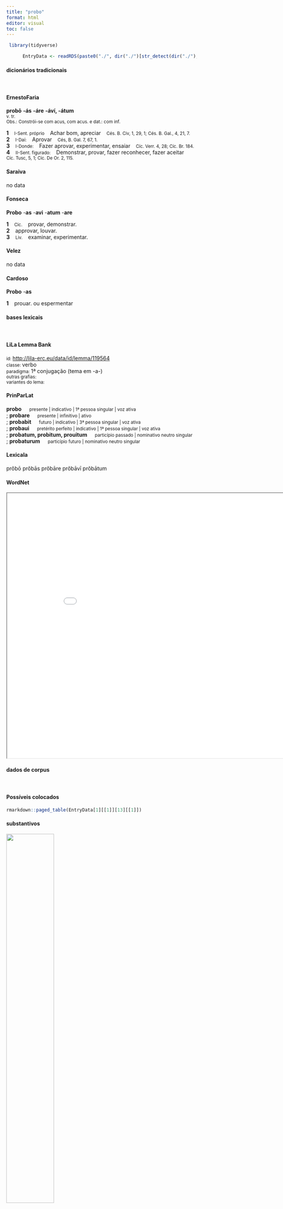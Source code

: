 ```yaml
---
title: "probo"
format: html
editor: visual
toc: false
---
```



```r
 library(tidyverse) 

      EntryData <- readRDS(paste0("./", dir("./")[str_detect(dir("./"), "_xx112-114-111-98-111xx_.rds")]))

```


#### dicionários tradicionais

&emsp;




::: panel-tabset

#### ErnestoFaria

<b>probō</b> <b>-ás</b> <b>-áre</b> <b>-áví, -átum</b> <br> <small>v. tr.</small> <br> <small>Obs.: Constrói-se com acus, com acus. e dat.: com inf.</small>   <p> <b>1</b> &ensp; <small>I-Sent. próprio</small> &ensp; Achar bom, apreciar &ensp; <small>Cés. B. Civ, 1, 29, 1; Cés. B. Gal., 4, 21, 7.</small> <br> <b>2</b> &ensp; <small>I-Daí:</small> &ensp; Aprovar &ensp; <small>Cés, B. Gal. 7, 67, 1.</small> <br> <b>3</b> &ensp; <small>I-Donde:</small> &ensp; Fazer aprovar, experimentar, ensaiar &ensp; <small>Cíc. Verr. 4, 28; Cíc. Br. 184.</small> <br> <b>4</b> &ensp; <small>II-Sent. figurado:</small> &ensp; Demonstrar, provar, fazer reconhecer, fazer aceitar &ensp; <small>Cíc. Tusc, 5, 1; Cíc. De Or. 2, 115.</small> </p>




#### Saraiva

no data




#### Fonseca

<b>Probo</b> -<b>as</b> -<b>avi</b> -<b>atum</b> -<b>are</b>   <p> <b>1</b> &ensp; <small>Cic.</small> &ensp; provar, demonstrar. <br> <b>2</b> &ensp; approvar, louvar. <br> <b>3</b> &ensp; <small>Liv.</small> &ensp; examinar, experimentar. </p>




#### Velez

no data




#### Cardoso

<b>Probo</b> -<b>as</b>   <p> <b>1</b> &ensp; prouar. ou espermentar </p>


:::



#### bases lexicais

&emsp;






::: panel-tabset

#### LiLa Lemma Bank

<small> id: </small> <a href=' http://lila-erc.eu/data/id/lemma/119564 ' target="_blank"> http://lila-erc.eu/data/id/lemma/119564 </a> <br>
<small> classe: </small> verbo    <br>
<small> paradigma: </small> 1ª conjugação (tema em -a-) <br>
<small> outras grafias: </small>  <br>
<small> variantes do lema: </small>  <br>





#### PrinParLat

<b> probo </b>&emsp;<small> presente | indicativo | 1ª pessoa singular | voz ativa </small><br>
; <b> probare </b>&emsp;<small> presente | infinitivo | ativo </small><br>
; <b> probabit </b>&emsp;<small> futuro | indicativo | 3ª pessoa singular | voz ativa </small><br>
; <b> probaui </b>&emsp;<small> pretérito perfeito | indicativo | 1ª pessoa singular | voz ativa </small><br>
; <b> probatum, probitum, prouitum </b>&emsp;<small> particípio passado | nominativo neutro singular </small><br>
; <b> probaturum </b>&emsp;<small> particípio futuro | nominativo neutro singular </small><br>





#### Lexicala

prŏbō 
 prŏbās 
 prŏbāre 
 prŏbāvī 
 prŏbātum




#### WordNet

<iframe width='900' height='700' src='Media/Tree__xx112-114-111-98-111xx__sem_type_lexemes_pt.html'>

</iframe>


:::



#### dados de corpus

&emsp;




::: panel-tabset

#### Possíveis colocados

```r

rmarkdown::paged_table(EntryData[1][[1]][13][[1]])

```


#### substantivos

![](./Media/wordcloud__xx112-114-111-98-111xx__BY_collocate_scoreSUBST.webp){width=50% fig-alt='This chart plots collocate by scoreSUBST, for the headword probo here are all the values plotted: collocate: consilium; scoreSUBST: 2. collocate: magis; scoreSUBST: 0. collocate: non; scoreSUBST: 0. collocate: possum; scoreSUBST: 0. collocate: res; scoreSUBST: 2. collocate: qui; scoreSUBST: 0'}




#### adjetivos

![](./Media/wordcloud__xx112-114-111-98-111xx__BY_collocate_scoreADJ.webp){width=50% fig-alt='This chart plots collocate by scoreADJ, for the headword probo here are all the values plotted: collocate: consilium; scoreADJ: 0. collocate: magis; scoreADJ: 0. collocate: non; scoreADJ: 0. collocate: possum; scoreADJ: 0. collocate: res; scoreADJ: 0. collocate: qui; scoreADJ: 0'}




#### verbos

![](./Media/wordcloud__xx112-114-111-98-111xx__BY_collocate_scoreVERBO.webp){width=50% fig-alt='This chart plots collocate by scoreVERBO, for the headword probo here are all the values plotted: collocate: consilium; scoreVERBO: 0. collocate: magis; scoreVERBO: 0. collocate: non; scoreVERBO: 0. collocate: possum; scoreVERBO: 2. collocate: res; scoreVERBO: 0. collocate: qui; scoreVERBO: 0'}




#### advérbios

![](./Media/wordcloud__xx112-114-111-98-111xx__BY_collocate_scoreADV.webp){width=50% fig-alt='This chart plots collocate by scoreADV, for the headword probo here are all the values plotted: collocate: consilium; scoreADV: 0. collocate: magis; scoreADV: 2. collocate: non; scoreADV: 2. collocate: possum; scoreADV: 0. collocate: res; scoreADV: 0. collocate: qui; scoreADV: 0'}




#### preposições e conjunções

![](./Media/wordcloud__xx112-114-111-98-111xx__BY_collocate_scoreFUNC.webp){width=50% fig-alt='This chart plots collocate by scoreFUNC, for the headword probo here are all the values plotted: collocate: consilium; scoreFUNC: 0. collocate: magis; scoreFUNC: 0. collocate: non; scoreFUNC: 0. collocate: possum; scoreFUNC: 0. collocate: res; scoreFUNC: 0. collocate: qui; scoreFUNC: 0'}


:::



::: panel-tabset

#### ExemplosTraduzidos

<p> rem enim <b>probo</b> <br> <small> Cic.Att.5.4.3 <br> pois aprovo o assunto. <small> [JDD] </small> </small> </p>
; <p> non <b>probabunt</b> nisi agnouerint <br> <small> Sen.Ep.29.11 <br> não te aprovarão se não te reconhecerem. <small> [JDD] </small> </small> </p>
; <p> immo uero nihil magis <b>probandum</b> est <br> <small> Sen.Ep.9.12 <br> Mas, pelo contrário, não há nada mais plausível. <small> [JDD] </small> </small> </p>
; <p> nunc id <b>probemus</b> quod prius diximus <br> <small> Sen.Ot.5.1 <br> Agora provemos o que dissemos antes. <small> [JDD] </small> </small> </p>
; <p> Hac re <b>probatur</b> quantum ingenium valet ; <br> <small> Phaed.1.13 <br> [Com este fato é provado o quanto vale o talento. <small> [JDD, de outra edição] </small> </small> </p>
; <p> non enim dicentur tantum illa sed <b>probabuntur</b> <br> <small> Sen.Ep.20.9 <br> pois aquelas coisas não só serão ditas, mas serão provadas.” <small> [JDD] </small> </small> </p>
; <p> quae si Bruto non <b>probatur</b> nescio cur illum amemus <br> <small> Cic.Att.5.21.13 <br> Se ela não é considerada boa para Bruto, não sei por que ter-lhe afeição. <small> [JDD] </small> </small> </p>
; <p> atque hoc quidem omnes mortales et intellegunt et re <b>probant</b> <br> <small> Cic.Amici.24 <br> E, na verdade, todos os mortais entendem isso e aprovam na realidade. <small> [JDD] </small> </small> </p>
; <p> nam nam igitur pacto <b>probari</b> potest insidias Miloni fecisse Clodium <br> <small> Cic.Mil.32 <br> De que modo, portanto, pode ser provado que Clódio preparou uma emboscada para Milão? <small> [JDD] </small> </small> </p>
; <p> hoc consilio <b>probato</b> a ducibus productis Romanorum copiis sese castris tenebant <br> <small> Caes.Gal.3.24.4 <br> Aprovada essa resolução pelos chefes, enquanto conduzidas para diante as tropas dos romanos, eles se mantinham em seu acampamento. <small> [JDD, de outra edição] </small> </small> </p>





#### Frequência por autor

![](./Media/barchart__xx112-114-111-98-111xx__lemma_BY_author_Frequencies.webp){width=50% fig-alt='This charts plots the frequency of lemma by author_Frequencies. The Seneca subcorpus registers the highest normalized frequency, with the value of 5.6 and an absolute frequency of 30. The Cicero subcorpus follows, with a normalized frequency of 5.05 and an absolute frequency of 81. the subcorpus with the least normalized frequency is Suetonius with the normalized value of 0 and an absolute freqeuncy of 0. here are all the values: subcorpus: Caesar ; normalized frequency: 7 ; absolute frequency: 2.64370420726641. subcorpus: Cicero ; normalized frequency: 81 ; absolute frequency: 5.04597443372954. subcorpus: Horatius ; normalized frequency: 3 ; absolute frequency: 2.6640618062339. subcorpus: Ovidius ; normalized frequency: 2 ; absolute frequency: 3.43170899107756. subcorpus: Phaedrus ; normalized frequency: 1 ; absolute frequency: 1.5181417944436. subcorpus: Sallustius ; normalized frequency: 1 ; absolute frequency: 0.927557740469344. subcorpus: Seneca ; normalized frequency: 30 ; absolute frequency: 5.59899964539669. subcorpus: Suetonius ; normalized frequency: 0 ; absolute frequency: 0. subcorpus: Tacitus ; normalized frequency: 0 ; absolute frequency: 0. subcorpus: Vergilius ; normalized frequency: 0 ; absolute frequency: 0. subcorpus: Hieronymus ; normalized frequency: 0 ; absolute frequency: 0'}




#### Frequência por gênero

![](./Media/barchart__xx112-114-111-98-111xx__lemma_BY_genre_Frequencies.webp){width=50% fig-alt='This charts plots the frequency of lemma by genre_Frequencies. The Prosa.epistolográfica subcorpus registers the highest normalized frequency, with the value of 6.62 and an absolute frequency of 25. The Prosa.filosófica subcorpus follows, with a normalized frequency of 6.59 and an absolute frequency of 40. the subcorpus with the least normalized frequency is Poesia.trágica with the normalized value of 0 and an absolute freqeuncy of 0. here are all the values: subcorpus: Prosa.histórica ; normalized frequency: 8 ; absolute frequency: 1.94746707563475. subcorpus: Prosa.filosófica ; normalized frequency: 40 ; absolute frequency: 6.58967727055567. subcorpus: Prosa.oratória ; normalized frequency: 46 ; absolute frequency: 4.41657945522453. subcorpus: Prosa.epistolográfica ; normalized frequency: 25 ; absolute frequency: 6.6244468586873. subcorpus: Poesia.lírica ; normalized frequency: 3 ; absolute frequency: 2.52376545806343. subcorpus: Poesia.didática ; normalized frequency: 3 ; absolute frequency: 2.54474510136568. subcorpus: Poesia.trágica ; normalized frequency: 0 ; absolute frequency: 0. subcorpus: Poesia.épica ; normalized frequency: 0 ; absolute frequency: 0. subcorpus: Prosa.ficcional ; normalized frequency: 0 ; absolute frequency: 0'}




#### Frequência por século

![](./Media/barchart__xx112-114-111-98-111xx__lemma_BY_period_Frequencies.webp){width=50% fig-alt='This charts plots the frequency of lemma by period_Frequencies. The I.d.C. subcorpus registers the highest normalized frequency, with the value of 5.05 and an absolute frequency of 33. The I.a.C. subcorpus follows, with a normalized frequency of 4.28 and an absolute frequency of 92. the subcorpus with the least normalized frequency is II.d.C. with the normalized value of 0 and an absolute freqeuncy of 0. here are all the values: subcorpus: I.a.C. ; normalized frequency: 92 ; absolute frequency: 4.28205724924366. subcorpus: I.d.C. ; normalized frequency: 33 ; absolute frequency: 5.04818724185406. subcorpus: II.d.C. ; normalized frequency: 0 ; absolute frequency: 0. subcorpus: IV.d.C. ; normalized frequency: 0 ; absolute frequency: 0'}


:::

